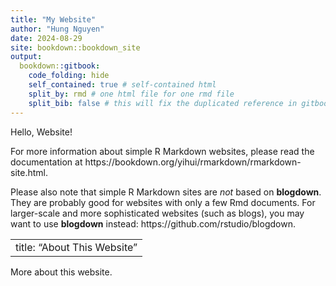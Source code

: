 ```yaml
---
title: "My Website"
author: "Hung Nguyen"
date: 2024-08-29
site: bookdown::bookdown_site
output:
  bookdown::gitbook:
    code_folding: hide
    self_contained: true # self-contained html
    split_by: rmd # one html file for one rmd file
    split_bib: false # this will fix the duplicated reference in gitbook 1 pages
---
```


Hello, Website!

For more information about simple R Markdown websites, please read the documentation at https://bookdown.org/yihui/rmarkdown/rmarkdown-site.html.

Please also note that simple R Markdown sites are _not_ based on **blogdown**. They are probably good for websites with only a few Rmd documents. For larger-scale and more sophisticated websites (such as blogs), you may want to use **blogdown** instead: https://github.com/rstudio/blogdown.

<!--chapter:end:index.Rmd-->

---
title: "About This Website"
---

More about this website.

<!--chapter:end:about.Rmd-->

